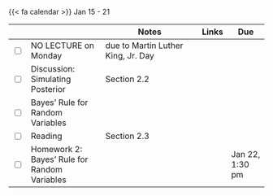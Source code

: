 {{< fa calendar >}} Jan 15 - 21


<table class="table-striped text-left table-bordered" align = "center">

  <thead>
    <th style="width:  3%"></th>
    <th style="width:  30%"></th>
    <th style="width:  40%">Notes</th>
    <th style="width:  8%">Links</th>
    <th style="width:  15%">Due</th>
  </thead>
  
  <tr>
    <td><input type="checkbox" /></td>
    <td> NO LECTURE on Monday  </td>
    <td>due to  Martin Luther King, Jr. Day</td>
    <td></td>
    <td></td>
  </tr>
  
  <tr>
    <td><input type="checkbox" /></td>
    <td> Discussion: Simulating Posterior</td>
    <td>Section 2.2</td>
    <td><a href="https://mdogucu.github.io/stats115-wi24-starter-codes/2d-bayes-events.qmd" download> <i class="fa-brands fa-r-project" aria-hidden="true"
            title="External Link to Slides" target = "_blank"></i></a> <a href="https://www.bayesrulesbook.com" target ="_blank"> <i class="fas fa-book" aria-hidden="true"
            title="External Link to the Book" target = "_blank"></i></a></td>
    <td></td>
  </tr>

  <tr>
    <td><input type="checkbox" /></td>
    <td> Bayes' Rule for Random Variables &nbsp; &nbsp; </td>
    <td></td>
    <td><a href="https://mdogucu.github.io/stats115-wi24-slides/week02/2b-bayes-rv.html" target ="_blank"> <i class="fas fa-laptop" aria-hidden="true"
            title="External Link to Slides" target = "_blank"></i></a>
      </td>
    <td></td>
  </tr>
  
  <tr>
    <td><input type="checkbox" /></td>
    <td> Reading </td>
    <td>Section 2.3</td>
    <td><a href="https://www.bayesrulesbook.com" target ="_blank"> <i class="fas fa-book" aria-hidden="true"
            title="External Link to the Book" target = "_blank"></i></a></td>
    <td></td>
  </tr>
  

  
  
  <tr>
    <td><input type="checkbox" /></td>
    <td> Homework 2: Bayes' Rule for Random Variables &nbsp; &nbsp; </td>
    <td></td>
    <td><a href="https://www.gradescope.com/courses/690902/assignments/3873814" target ="_blank"> <i class="fas fa-edit" aria-hidden="true"
            title="External Link to Gradescope" target = "_blank"></i></a></td>
    <td>Jan 22, 1:30 pm</td>
  </tr>
    
        
</table>